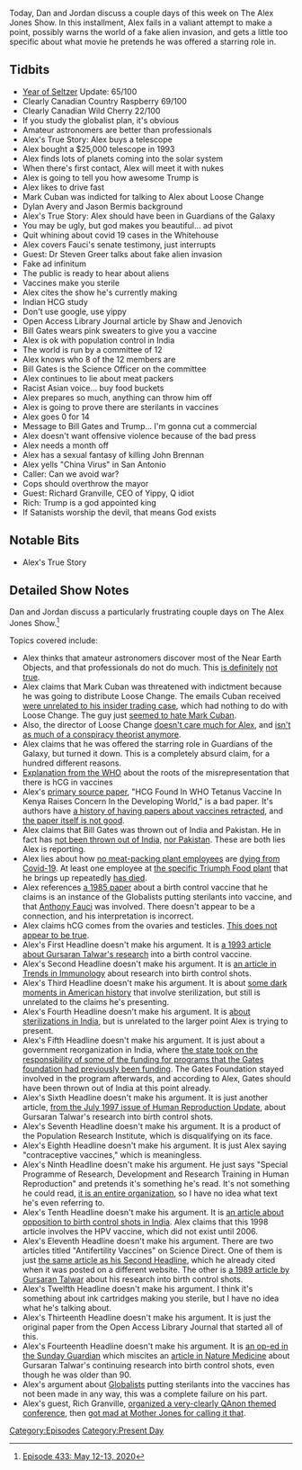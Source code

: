 {{DEFAULTSORT:
    #_EPISODE_0433:May 12-13, 2020
}}{{Episode
    | title             = May 12-13, 2020
    | caption           = Listen to this episode on [https://knowledgefight.libsyn.com/433-may-12-13-2020 Libsyn] [https://open.spotify.com/episode/4nRpihc4C0pY4ExmdaJ7Nt Spotify], Read the [[Transcript/433: May 12-13, 2020|Unofficial Transcript]]
    | episodeNumber     = 433
    | length            = 02:05:40
    | airDate           = May 15, 2020
    | coverageStartDate = May 12, 2020
    | coverageEndDate   = May 13, 2020
    | episodeType       = [[:Category:Present Day|Present Day]]
    | appearance        = [[Mark Cuban]], [[Dylan Avery]], [[Jason Bermis]], [[Anthony Fauci]], [[Steven Greer]], [[Bill Gates]], [[John Brennan]], [[Rich Granville]]
    | beverage          = Clearly Canadian Country Raspberry; Clearly Canadian Mountain Blackberry; Clearly Canadian Wild Cherry
    | oocDrop           = We all prayed for Rush Limbaugh
    | previousEpisode   = [[432: May 10-11, 2020]]
    | nextEpisode       = [[434: Bill Cooper Covers OKC Part 1]]
}}

{{Stub}}

Today, Dan and Jordan discuss a couple days of this week on The Alex Jones Show. In this installment, Alex fails in a valiant attempt to make a point, possibly warns the world of a fake alien invasion, and gets a little too specific about what movie he pretends he was offered a starring role in.

==Tidbits==

*[[The Year of the Seltzer|Year of Seltzer]] Update: 65/100
*Clearly Canadian Country Raspberry 69/100
*Clearly Canadian Wild Cherry 22/100
*If you study the globalist plan, it's obvious
*Amateur astronomers are better than professionals
*Alex's True Story: Alex buys a telescope
*Alex bought a $25,000 telescope in 1993
*Alex finds lots of planets coming into the solar system
*When there's first contact, Alex will meet it with nukes
*Alex is going to tell you how awesome Trump is
*Alex likes to drive fast
*Mark Cuban was indicted for talking to Alex about Loose Change
*Dylan Avery and Jason Bermis background
*Alex's True Story: Alex should have been in Guardians of the Galaxy
*You may be ugly, but god makes you beautiful... ad pivot
*Quit whining about covid 19 cases in the Whitehouse
*Alex covers Fauci's senate testimony, just interrupts
*Guest: Dr Steven Greer talks about fake alien invasion
*Fake ad infinitum
*The public is ready to hear about aliens
*Vaccines make you sterile
*Alex cites the show he's currently making
*Indian HCG study
*Don't use google, use yippy
*Open Access Library Journal article by Shaw and Jenovich
*Bill Gates wears pink sweaters to give you a vaccine
*Alex is ok with population control in India
*The world is run by a committee of 12
*Alex knows who 8 of the 12 members are
*Bill Gates is the Science Officer on the committee
*Alex continues to lie about meat packers
*Racist Asian voice... buy food buckets
*Alex prepares so much, anything can throw him off
*Alex is going to prove there are sterilants in vaccines
*Alex goes 0 for 14
*Message to Bill Gates and Trump... I'm gonna cut a commercial
*Alex doesn't want offensive violence because of the bad press
*Alex needs a month off
*Alex has a sexual fantasy of killing John Brennan
*Alex yells "China Virus" in San Antonio
*Caller: Can we avoid war?
*Cops should overthrow the mayor
*Guest: Richard Granville, CEO of Yippy, Q idiot
*Rich: Trump is a god appointed king
*If Satanists worship the devil, that means God exists

==Notable Bits==

*Alex's True Story

==Detailed Show Notes==

Dan and Jordan discuss a particularly frustrating couple days on The Alex Jones Show.<ref>[https://knowledgefight.com/research/2020/5/15/episode-433-may-12-13-2020 Episode 433: May 12-13, 2020]</ref>

Topics covered include:

*Alex thinks that amateur astronomers discover most of the Near Earth Objects, and that professionals do not do much. This [https://www.nasa.gov/vision/universe/watchtheskies/neo.html is definitely] [https://arxiv.org/pdf/1503.04272.pdf not true].
*Alex claims that Mark Cuban was threatened with indictment because he was going to distribute Loose Change. The emails Cuban received [https://www.reuters.com/article/sec-norris-decision/fired-sec-lawyer-wins-reversal-in-case-over-emails-idUSL2E8FA9OL20120410 were unrelated to his insider trading case], which had nothing to do with Loose Change. The guy just [https://www.businessinsider.com/2008/11/new-light-on-the-bizarre-mark-cuban-emails seemed to hate Mark Cuban].
*Also, the director of Loose Change [https://theoutline.com/post/2179/reflecting-on-loose-change-in-the-age-of-fake-news-9-11-inside-job doesn't care much for Alex], and [http://www.slate.com/articles/news_and_politics/trutherism/2011/09/the_rise_of_truth.html isn't as much of a conspiracy theorist anymore].
*Alex claims that he was offered the starring role in Guardians of the Galaxy, but turned it down. This is a completely absurd claim, for a hundred different reasons.
*[https://www.who.int/immunization/monitoring_surveillance/resources/milstien.pdf Explanation from the WHO] about the roots of the misrepresentation that there is hCG in vaccines
*Alex's [http://www.oalib.com/articles/5290033#.Xr4uRmhKhPY primary source paper], "HCG Found In WHO Tetanus Vaccine In Kenya Raises Concern In the Developing World," is a bad paper. It's authors have [http://retractionwatch.com/2016/02/25/removed-paper-linking-hpv-vaccine-to-behavioral-issues-gets-retracted/ a history of having papers about vaccines retracted], and [https://retractionwatch.com/2018/01/30/second-time-researchers-retract-republish-vaccine-paper/ the paper itself is not good].
*Alex claims that Bill Gates was thrown out of India and Pakistan. He in fact has [https://www.snopes.com/fact-check/gates-org-kicked-out-of-india/ not been thrown out of India], [https://philanthropynewsdigest.org/news/gates-foundation-commits-200-million-to-combat-poverty-in-pakistan nor Pakistan]. These are both lies Alex is reporting.
*Alex lies about how [https://www.jsonline.com/story/news/2020/05/08/second-wisconsin-meatpacking-worker-dies-of-coronavirus-800-infected/3095122001/ no meat-packing plant employees] are [https://www.businessinsider.com/meatpacking-plants-12000-coronavirus-cases-48-deaths-2020-5 dying from Covid-19]. At least one employee at [https://www.kq2.com/content/news/16-workers-at-Triumph-Foods-under-quarantine-after-testing-positive-for-COVID-19-569925561.html the specific Triumph Food plant] that he brings up repeatedly [https://www.kmov.com/news/man-who-worked-at-missouri-pork-plant-dies-from-coronavirus/article_7e38c62c-907a-11ea-bc67-4b2f72b2745c.html has died].
*Alex references [https://www.ncbi.nlm.nih.gov/pubmed/12266649 a 1985 paper] about a birth control vaccine that he claims is an instance of the Globalists putting sterilants into vaccine, and that [[Anthony Fauci]] was involved. There doesn't appear to be a connection, and his interpretation is incorrect.
*Alex claims hCG comes from the ovaries and testicles. [https://www.hormone.org/your-health-and-hormones/glands-and-hormones-a-to-z/hormones/human-chorionic-gonadotropin-hormone-hcg This does not appear to be true].
*Alex's First Headline doesn't make his argument. It is [https://www.ncbi.nlm.nih.gov/pubmed/7683889 a 1993 article about Gursaran Talwar's research] into a birth control vaccine.
*Alex's Second Headline doesn't make his argument. It is [https://www.cell.com/trends/immunology/comments/S1471-4906(02)02182-8 an article in Trends in Immunology] about research into birth control shots.
*Alex's Third Headline doesn't make his argument. It is about [https://www.pbs.org/independentlens/blog/unwanted-sterilization-and-eugenics-programs-in-the-united-states/ some dark moments in American history] that involve sterilization, but still is unrelated to the claims he's presenting.
*Alex's Fourth Headline doesn't make his argument. It is [https://www.theguardian.com/world/2014/nov/12/india-sterilisation-deaths-women-forced-camps-relatives about sterilizations in India], but is unrelated to the larger point Alex is trying to present.
*Alex's Fifth Headline doesn't make his argument. It is just about a government reorganization in India, where [https://www.reuters.com/article/us-india-health-bmgf/india-cuts-some-funding-ties-with-gates-foundation-on-immunization-idUSKBN15N13K the state took on the responsibility of some of the funding for programs that the Gates foundation had previously been funding]. The Gates Foundation stayed involved in the program afterwards, and according to Alex, Gates should have been thrown out of India at this point already.
*Alex's Sixth Headline doesn't make his argument. It is just another article, [https://academic.oup.com/humupd/article/3/4/301/632859 from the July 1997 issue of Human Reproduction Update], about Gursaran Talwar's research into birth control shots.
*Alex's Seventh Headline doesn't make his argument. It is a product of the Population Research Institute, which is disqualifying on its face.
*Alex's Eighth Headline doesn't make his argument. It is just Alex saying "contraceptive vaccines," which is meaningless.
*Alex's Ninth Headline doesn't make his argument. He just says "Special Programme of Research, Development and Research Training in Human Reproduction" and pretends it's something he's read. It's not something he could read, [https://www.who.int/reproductivehealth/hrp/en/ it is an entire organization], so I have no idea what text he's even referring to.
*Alex's Tenth Headline doesn't make his argument. It is [https://www.thelancet.com/journals/lancet/article/PIIS0140-6736(05)60336-4/fulltext an article about opposition to birth control shots in India]. Alex claims that this 1998 article involves the HPV vaccine, which did not exist until 2006.
*Alex's Eleventh Headline doesn't make his argument. There are two articles titled "Antifertility Vaccines" on Science Direct. One of them is just [https://www.sciencedirect.com/science/article/abs/pii/S1471490602021828 the same article as his Second Headline], which he already cited when it was posted on a different website. The other is [https://www.sciencedirect.com/science/article/pii/0264410X89900431 a 1989 article by Gursaran Talwar] about his research into birth control shots.
*Alex's Twelfth Headline doesn't make his argument. I think it's something about ink cartridges making you sterile, but I have no idea what he's talking about.
*Alex's Thirteenth Headline doesn't make his argument. It is just the original paper from the Open Access Library Journal that started all of this.
*Alex's Fourteenth Headline doesn't make his argument. It is [https://www.sundayguardianlive.com/news/ethical-questions-surround-vaccine-reduce-fertility an op-ed in the Sunday Guardian] which miscites an [https://www.nature.com/articles/nm0218-118 article in Nature Medicine] about Gursaran Talwar's continuing research into birth control shots, even though he was older than 90.
*Alex's argument about [[Globalists]] putting sterilants into the vaccines has not been made in any way, this was a complete failure on his part.
*Alex's guest, Rich Granville, [https://www.motherjones.com/politics/2019/08/michael-flynn-and-george-papadopoulos-are-scheduled-to-speak-at-a-conference-organized-by-a-qanon-supporter/ organized a very-clearly QAnon themed conference], then [https://www.motherjones.com/politics/2019/08/michael-flynn-wants-a-judge-to-allow-him-to-travel-to-a-conference-held-by-a-qanon-fan/ got mad at Mother Jones for calling it that].

[[Category:Episodes]]
[[Category:Present Day]]
